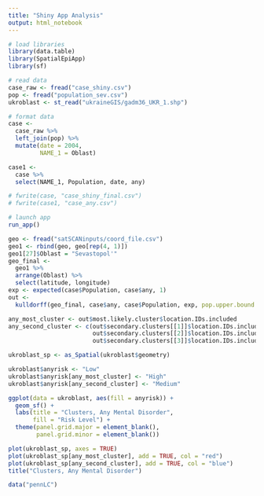 ```yaml
---
title: "Shiny App Analysis"
output: html_notebook
---
```


```r
# load libraries
library(data.table)
library(SpatialEpiApp)
library(sf)
```

```r
# read data
case_raw <- fread("case_shiny.csv")
pop <- fread("population_sev.csv")
ukroblast <- st_read("ukraineGIS/gadm36_UKR_1.shp")
```

```r
# format data
case <-
  case_raw %>%
  left_join(pop) %>%
  mutate(date = 2004,
         NAME_1 = Oblast)

case1 <-
  case %>%
  select(NAME_1, Population, date, any)

# fwrite(case, "case_shiny_final.csv")
# fwrite(case1, "case_any.csv")
```

```r
# launch app
run_app()
```

```r
geo <- fread("satSCANinputs/coord_file.csv")
geo1 <- rbind(geo, geo[rep(4, 1)])
geo1[27]$Oblast = "Sevastopol'"
geo_final <-
  geo1 %>%
  arrange(Oblast) %>%
  select(latitude, longitude)
exp <- expected(case$Population, case$any, 1)
out <-
  kulldorff(geo_final, case$any, case$Population, exp, pop.upper.bound = 0.5, n.simulations = 999, alpha.level = .05, plot = FALSE)

any_most_cluster <- out$most.likely.cluster$location.IDs.included
any_second_cluster <- c(out$secondary.clusters[[1]]$location.IDs.included, 
                        out$secondary.clusters[[2]]$location.IDs.included,
                        out$secondary.clusters[[3]]$location.IDs.included)

ukroblast_sp <- as_Spatial(ukroblast$geometry)

ukroblast$anyrisk <- "Low"
ukroblast$anyrisk[any_most_cluster] <- "High"
ukroblast$anyrisk[any_second_cluster] <- "Medium"

ggplot(data = ukroblast, aes(fill = anyrisk)) +
  geom_sf() +
  labs(title = "Clusters, Any Mental Disorder",
       fill = "Risk Level") +
  theme(panel.grid.major = element_blank(), 
        panel.grid.minor = element_blank())

plot(ukroblast_sp, axes = TRUE)
plot(ukroblast_sp[any_most_cluster], add = TRUE, col = "red")
plot(ukroblast_sp[any_second_cluster], add = TRUE, col = "blue")
title("Clusters, Any Mental Disorder")
```

```r
data("pennLC")
```

